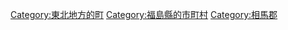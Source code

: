 {{Commonscat|Shinchi, Fukushima}}
{{Catmore}}

{{DEFAULTSORT:Shinchi}}
[[Category:東北地方的町|Category:東北地方的町]]
[[Category:福島縣的市町村|Category:福島縣的市町村]]
[[Category:相馬郡|Category:相馬郡]]